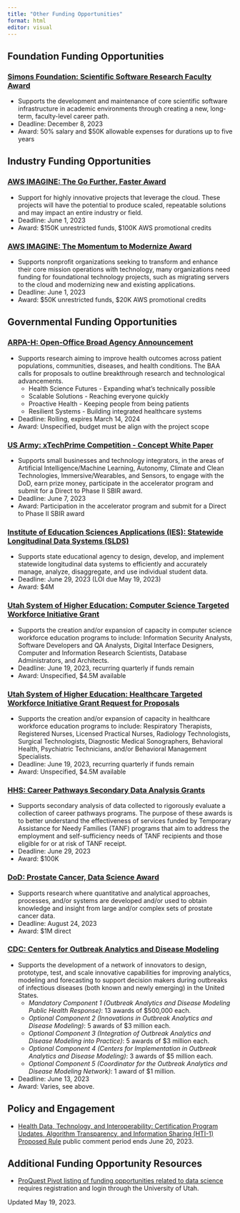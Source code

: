 ```yaml
---
title: "Other Funding Opportunities"
format: html
editor: visual
---
```

<!-- ### []()
* S
* Deadline: 
* Award: $ for durations up to  years -->
## Foundation Funding Opportunities
### [Simons Foundation: Scientific Software Research Faculty Award](https://www.simonsfoundation.org/grant/scientific-software-research-faculty-award/)
* Supports the development and maintenance of core scientific software infrastructure in academic environments through creating a new, long-term, faculty-level career path.
* Deadline: December 8, 2023
* Award: 50% salary and $50K allowable expenses for durations up to five years


## Industry Funding Opportunities
### [AWS IMAGINE: The Go Further, Faster Award](https://aws.amazon.com/government-education/nonprofits/aws-imagine-grant-program)
* Support for highly innovative projects that leverage the cloud. These projects will have the potential to produce scaled, repeatable solutions and may impact an entire industry or field.
* Deadline: June 1, 2023
* Award: $150K unrestricted funds, $100K AWS promotional credits

### [AWS IMAGINE: The Momentum to Modernize Award](https://aws.amazon.com/government-education/nonprofits/aws-imagine-grant-program)
* Supports nonprofit organizations seeking to transform and enhance their core mission operations with technology, many organizations need funding for foundational technology projects, such as migrating servers to the cloud and modernizing new and existing applications.
* Deadline: June 1, 2023
* Award: $50K unrestricted funds, $20K AWS promotional credits

## Governmental Funding Opportunities
### [ARPA-H: Open-Office Broad Agency Announcement](https://arpa-h.gov/engage/baa/)
* Supports research aiming to improve health outcomes across patient populations, communities, diseases, and health conditions. The BAA calls for proposals to outline breakthrough research and technological advancements.
  + Health Science Futures - Expanding what's technically possible
  + Scalable Solutions - Reaching everyone quickly
  + Proactive Health - Keeping people from being patients
  + Resilient Systems - Building integrated healthcare systems
* Deadline: Rolling, expires March 14, 2024
* Award: Unspecified, budget must be align with the project scope

### [US Army: xTechPrime Competition - Concept White Paper](https://www.challenge.gov/?challenge=xtech-prime)
* Supports small businesses and technology integrators, in the areas of Artificial Intelligence/Machine Learning, Autonomy, Climate and Clean Technologies, Immersive/Wearables, and Sensors, to engage with the DoD, earn prize money, participate in the accelerator program and submit for a Direct to Phase II SBIR award.
* Deadline: June 7, 2023
* Award: Participation in the accelerator program and submit for a Direct to Phase II SBIR award

### [Institute of Education Sciences Applications (IES): Statewide Longitudinal Data Systems (SLDS)](https://www.grants.gov/web/grants/view-opportunity.html?oppId=347943)
* Supports state educational agency to design, develop, and implement statewide longitudinal data systems to efficiently and accurately manage, analyze, disaggregate, and use individual student data. 
* Deadline: June 29, 2023 (LOI due May 19, 2023)
* Award: $4M

### [Utah System of Higher Education: Computer Science Targeted Workforce Initiative Grant](https://drive.google.com/file/d/1aLPZH-mcI_BBuVslNrNlWiweOnvx86bF/view)
* Supports the creation and/or expansion of capacity in computer science workforce education programs to include: Information Security Analysts, Software Developers and QA Analysts, Digital Interface Designers, Computer and Information Research Scientists, Database Administrators, and Architects.
* Deadline: June 19, 2023, recurring quarterly if funds remain
* Award: Unspecified, $4.5M available

### [Utah System of Higher Education: Healthcare Targeted Workforce Initiative Grant Request for Proposals](https://drive.google.com/file/d/1aLbxQh74PyzdtrCKzd3WfXWBRtfnyEpg/view)
* Supports the creation and/or expansion of capacity in healthcare workforce education programs to include: Respiratory Therapists, Registered Nurses, Licensed Practical Nurses, Radiology Technologists, Surgical Technologists, Diagnostic Medical Sonographers, Behavioral Health, Psychiatric Technicians, and/or Behavioral Management Specialists.
* Deadline: June 19, 2023, recurring quarterly if funds remain
* Award: Unspecified, $4.5M available

### [HHS: Career Pathways Secondary Data Analysis Grants](https://www.grants.gov/web/grants/view-opportunity.html?oppId=344009)
* Supports secondary analysis of data collected to rigorously evaluate a collection of career pathways programs. The purpose of these awards is to better understand the effectiveness of services funded by Temporary Assistance for Needy Families (TANF) programs that aim to address the employment and self-sufficiency needs of TANF recipients and those eligible for or at risk of TANF receipt.
* Deadline: June 29, 2023
* Award: $100K

### [DoD: Prostate Cancer, Data Science Award](https://www.grants.gov/web/grants/view-opportunity.html?oppId=347770)
* Supports research where quantitative and analytical approaches, processes, and/or systems are developed and/or used to obtain knowledge and insight from large and/or complex sets of prostate cancer data.
* Deadline: August 24, 2023
* Award: $1M direct

### [CDC: Centers for Outbreak Analytics and Disease Modeling](https://www.grants.gov/web/grants/view-opportunity.html?oppId=345850)
* Supports the development of a network of innovators to design, prototype, test, and scale innovative capabilities for improving analytics, modeling and forecasting to support decision makers during outbreaks of infectious diseases (both known and newly emerging) in the United States. 
  + *Mandatory Component 1 (Outbreak Analytics and Disease Modeling Public Health Response)*: 13 awards of $500,000 each.   
  + *Optional Component 2 (Innovations in Outbreak Analytics and Disease Modeling)*: 5 awards of $3 million each.
  + *Optional Component 3 (Integration of Outbreak Analytics and Disease Modeling into Practice)*: 5 awards of $3 million each.
  + *Optional Component 4 (Centers for Implementation in Outbreak Analytics and Disease Modeling)*: 3 awards of $5 million each.
  + *Optional Component 5 (Coordinator for the Outbreak Analytics and Disease Modeling Network)*: 1 award of $1 million.

* Deadline: June 13, 2023
* Award: Varies, see above.

## Policy and Engagement
* [Health Data, Technology, and Interoperability: Certification Program Updates, Algorithm Transparency, and Information Sharing (HTI-1) Proposed Rule](https://www.healthit.gov/topic/laws-regulation-and-policy/health-data-technology-and-interoperability-certification-program) public comment period ends June 20, 2023. 

## Additional Funding Opportunity Resources
* [ProQuest Pivot listing of funding opportunities related to data science](https://pivot.proquest.com//funding/results?s_id=2660468) requires registration and login through the University of Utah.

Updated May 19, 2023.